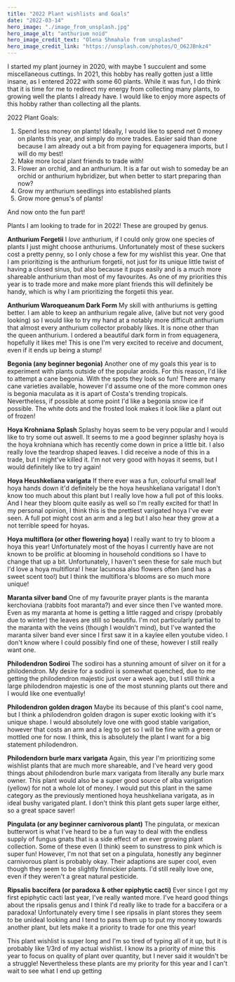 ```yaml
---
title: "2022 Plant wishlists and Goals"
date: "2022-03-14"
hero_image: "./image_from_unsplash.jpg"
hero_image_alt: "anthurium noid"
hero_image_credit_text: "Olena Shmahalo from unsplashed"
hero_image_credit_link: "https://unsplash.com/photos/O_O62JBnkz4"
---
```


I started my plant journey in 2020, with maybe 1 succulent and some miscellaneous cuttings. 
In 2021, this hobby has really gotten just a little insane, as I entered 2022 with some 60 plants. 
While it was fun, I do think that it is time for me to redirect my energy from collecting
many plants, to growing well the plants I already have. I would like to enjoy more aspects of 
this hobby rather than collecting all the plants. 

2022 Plant Goals:
1. Spend less money on plants! Ideally, I would like to spend net 0 money on plants this year, and simply
do more trades. Easier said than done because I am already out a bit from paying for equagenera imports, 
but I will do my best!
2. Make more local plant friends to trade with! 
3. Flower an orchid, and an anthurium. It is a far out wish to someday be an orchid or anthurium
hybridizer, but when better to start preparing than now? 
4. Grow my anthurium seedlings into established plants
5. Grow more genus's of plants!

And now onto the fun part!

Plants I am looking to trade for in 2022!
These are grouped by genus.

**Anthurium Forgetii**
I *love* anthurium, if I could only grow one species of plants I just might choose anthuriums. 
Unfortunately most of these suckers cost a pretty penny, so I only chose a few for my 
wishlist this year. One that I am prioritizing is the anthurium forgetii, not just for its 
unique little twist of having a closed sinus, but also because it pups easily and is a 
much more shareable anthurium than most of my favourites. As one of my priorities this year
is to trade more and make more plant friends this will definitely be handy, which is why
I am prioritizing the forgetii this year.
<Instagram instagramId="CVhKJ5sp40B" />

**Anthurium Waroqueanum Dark Form**
My skill with anthuriums is getting better. I am able to keep an anthurium regale alive,
(alive but not very good looking) so I would like to try my hand at a notably more difficult
anthurium that almost every anthurium collector probably likes. It is none other than
the queen anthurium. I ordered a beautiful dark form in from equagenera, hopefully it likes 
me! This is one I'm very excited to receive and document, even if it ends up being a stump!
<Instagram instagramId="CUPpwAtMJ6w" />

**Begonia (any beginner begonia)**
Another one of my goals this year is to experiment with plants outside of the popular aroids.
For this reason, I'd like to attempt a cane begonia. With the spots they look so fun! There 
are many cane varieties available, however I'd assume one of the more common ones is begonia 
maculata as it is apart of Costa's trending tropicals. Nevertheless, if possible at some 
point I'd like a begonia snow ice if possible. The white dots and the frosted look makes it
look like a plant out of frozen!
<Instagram instagramId="CAMOc-CAwCy" />

**Hoya Krohniana Splash**
Splashy hoyas seem to be very popular and I would like to try some out aswell. It seems
to me a good beginner splashy hoya is the hoya krohniana which has recently come down
in price a little bit. I also really love the teardrop shaped leaves. I did receive a node 
of this in a trade, but I might've killed it. I'm not very good with hoyas it seems, but
I would definitely like to try again!
<Instagram instagramId="CNY5-avhSZ_" />

**Hoya Heushkeliana varigata**
If there ever was a fun, colourful small leaf hoya hands down it'd definitely be the
hoya heushkeliana varigata! I don't know too much about this plant but I really love
how a full pot of this looks. And I hear they bloom quite easily as well so I'm really
excited for that! In my personal opinion, I think this is the prettiest varigated 
hoya I've ever seen. A full pot might cost an arm and a leg but I also hear 
they grow at a not terrible speed for hoyas.
<Instagram instagramId="CPoKb_MAwdj" />

**Hoya multiflora (or other flowering hoya)**
I really want to try to bloom a hoya this year! Unfortunately most of the hoyas I 
currently have are not known to be prolific at blooming in household conditions so I 
have to change that up a bit. Unfortunately, I haven't seen these for sale much but
I'd love a hoya multiflora! I hear lacunosa also flowers often (and has a sweet scent 
too!) but I think the multiflora's blooms are so much more unique!
<Instagram instagramId="CatpBmQPmHr" />

**Maranta silver band**
One of my favourite prayer plants is the maranta kerchoviana (rabbits foot maranta?) 
and ever since then I've wanted more. Even as my maranta at home is getting a little 
ragged and crispy (probably due to winter) the leaves are still so beautifu. I'm 
not particularly partial to the maranta with the veins (though I wouldn't mind), but
I've wanted the maranta silver band ever since I first saw it in a kaylee ellen youtube 
video. I don't know where I could possibly find one of these, however I still really want 
one.
<Instagram instagramId="CZuLV3FsbP0" />

**Philodendron Sodiroi**
The sodiroi has a stunning amount of silver on it for a philodendron. My desire for a sodiroi
is somewhat quenched, due to me getting the philodendron majestic just over a week ago, 
but I still think a large philodendron majestic is one of the most stunning plants out 
there and I would like one eventually!
<Instagram instagramId="CbCRFVhPCz-" />

**Philodendron golden dragon**
Maybe its because of this plant's cool name, but I think a philodendron golden dragon is 
super exotic looking with it's unique shape. I would absolutely love one with good stable 
varigation, however that costs an arm and a leg to get so I will be fine with a green 
or mottled one for now. I think, this is absolutely the plant I want for a big statement
philodendron.
<Instagram instagramId="Ca6vJr0rUgR" />

**Philodendorn burle marx varigata**
Again, this year I'm prioritizing some wishlist plants that are much more shareable, and 
I've heard very good things about philodendron burle marx varigata from literally any 
burle marx owner. This plant would also be a super good source of alba varigation (yellow)
for not a whole lot of money. I would put this plant in the same category as the previously
mentioned hoya heushkeliana varigata, as in ideal bushy varigated plant. I don't think this 
plant gets super large either, so a great space saver!
<Instagram instagramId="CbFvGtUv86z" />

**Pingulata (or any beginner carnivorous plant)**
The pingulata, or mexican butterwort is what I've heard to be a fun way to deal with the 
endless supply of fungus gnats that is a side effect of an ever growing plant collection. 
Some of these even (I think) seem to sunstress to pink which is super fun! However, I'm not 
that set on a pingulata, honestly any beginner carnivorous plant is probably okay. Their 
adaptions are super cool, even though they seem to be slightly finnickier plants. I'd still
really love one, even if they weren't a great natural pesticide.
<Instagram instagramId="CTv2mB2r5IZ" />

**Ripsalis baccifera (or paradoxa & other epiphytic cacti)**
Ever since I got my first epiphytic cacti last year, I've really wanted more. I've heard 
good things about the ripsalis genus and I think I'd really like to trade for a baccifera 
or a paradoxa! Unfortunately every time I see ripsalis in plant stores they seem to be 
unideal looking and I tend to pass them up to put my money towards another plant, but lets
make it a priority to trade for one this year!
<Instagram instagramId="CGJc2piJWY7" />

This plant wishlist is super long and I'm so tired of typing all of it up, but it is probably 
like 1/3rd of my actual wishlist. I know its a priority of mine this year to focus on quality
of plant over quantity, but I never said it wouldn't be a struggle! Nevertheless these plants 
are my priority for this year and I can't wait to see what I end up getting
